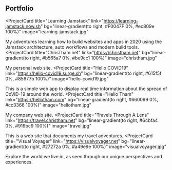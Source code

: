 ## Portfolio

<ProjectCard
  title="Learning Jamstack"
  link="https://learning-jamstack.now.sh"
  bg="linear-gradient(to right, #F0047F 0%, #ec809e 100%)"
  image="learning-jamstack.jpg"
>
  My adventures learning how to build websites and apps in 2020 using the Jamstack architecture, auto workflows and modern build
  tools.
</ProjectCard>
<ProjectCard
  title="ChrisTham.net"
  link="https://christham.net"
  bg="linear-gradient(to right, #b565a7 0%, #be9cc1 100%)"
  image="christham.jpg"
>
  My personal web site.
</ProjectCard>
<ProjectCard
  title="Hello COVID19"
  link="https://hello-covid19.surge.sh"
  bg="linear-gradient(to right, #615f5f 0%, #85677b 100%)"
  image="hello-covid19.jpg"
>
  This is a simple web app to display real time information about the spread of CoViD-19 around the world.
</ProjectCard>
<ProjectCard
  title="Hello Tham"
  link="https://hellotham.com"
  bg="linear-gradient(to right, #660099 0%, #cc3366 100%)"
  image="hellotham.jpg"
>
  My company web site.
</ProjectCard>
<ProjectCard
  title="Travels Through A Lens"
  link="https://travel.christham.net"
  bg="linear-gradient(to right, #64bfa4 0%, #919bc9 100%)"
  image="travel.jpg"
>
  This is a web site that documents my travel adventures.
</ProjectCard>
<ProjectCard
  title="Visual Voyager"
  link="https://visualvoyager.net"
  bg="linear-gradient(to right, #27272a 0%, #a49e9e 100%)"
  image="visualvoyager.jpg"
>
  Explore the world we live in, as seen through our unique perspectives and experiences.
</ProjectCard>
